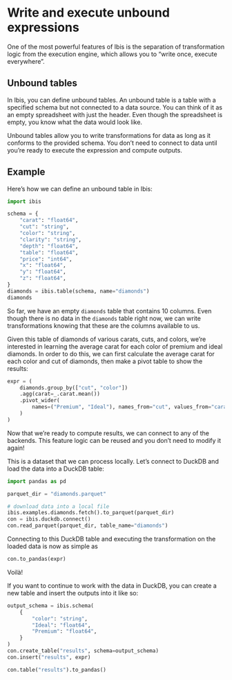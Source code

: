 # Write and execute unbound expressions

One of the most powerful features of Ibis is the separation of transformation
logic from the execution engine, which allows you to "write once, execute
everywhere".

## Unbound tables

In Ibis, you can define unbound tables. An unbound table is a table with a
specified schema but not connected to a data source. You can think of it as an
empty spreadsheet with just the header. Even though the spreadsheet is empty,
you know what the data would look like.

Unbound tables allow you to write transformations for data as long as it
conforms to the provided schema. You don't need to connect to data until you're
ready to execute the expression and compute outputs.

## Example

Here's how we can define an unbound table in Ibis:

```python
import ibis

schema = {
    "carat": "float64",
    "cut": "string",
    "color": "string",
    "clarity": "string",
    "depth": "float64",
    "table": "float64",
    "price": "int64",
    "x": "float64",
    "y": "float64",
    "z": "float64",
}
diamonds = ibis.table(schema, name="diamonds")
diamonds
```

So far, we have an empty `diamonds` table that contains 10 columns. Even though
there is no data in the `diamonds` table right now, we can write
transformations knowing that these are the columns available to us.

Given this table of diamonds of various carats, cuts, and colors, we're
interested in learning the average carat for each color of premium and ideal
diamonds. In order to do this, we can first calculate the average carat for
each color and cut of diamonds, then make a pivot table to show the results:

```python
expr = (
    diamonds.group_by(["cut", "color"])
    .agg(carat=_.carat.mean())
    .pivot_wider(
        names=("Premium", "Ideal"), names_from="cut", values_from="carat", names_sort=True, values_agg="mean"
    )
)
```

Now that we're ready to compute results, we can connect to any of the backends.
This feature logic can be reused and you don't need to modify it again!

This is a dataset that we can process locally. Let's connect to DuckDB and load
the data into a DuckDB table:

```python
import pandas as pd

parquet_dir = "diamonds.parquet"

# download data into a local file
ibis.examples.diamonds.fetch().to_parquet(parquet_dir)
con = ibis.duckdb.connect()
con.read_parquet(parquet_dir, table_name="diamonds")
```

Connecting to this DuckDB table and executing the transformation on the loaded
data is now as simple as

```python
con.to_pandas(expr)
```

Voilà!

If you want to continue to work with the data in DuckDB, you can create a new
table and insert the outputs into it like so:

```python
output_schema = ibis.schema(
    {
        "color": "string",
        "Ideal": "float64",
        "Premium": "float64",
    }
)
con.create_table("results", schema=output_schema)
con.insert("results", expr)

con.table("results").to_pandas()
```
